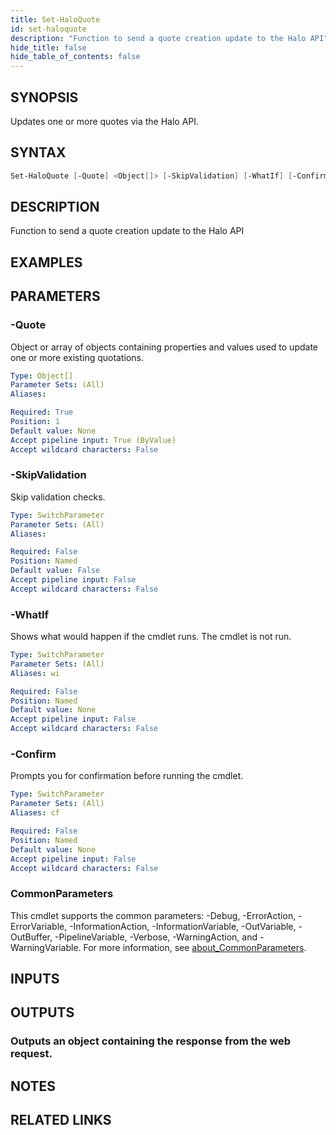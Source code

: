 ```yaml
---
title: Set-HaloQuote
id: set-haloquote
description: "Function to send a quote creation update to the Halo API"
hide_title: false
hide_table_of_contents: false
---
```


## SYNOPSIS

Updates one or more quotes via the Halo API.

## SYNTAX

```powershell
Set-HaloQuote [-Quote] <Object[]> [-SkipValidation] [-WhatIf] [-Confirm] [<CommonParameters>]
```

## DESCRIPTION

Function to send a quote creation update to the Halo API

## EXAMPLES

## PARAMETERS

### -Quote

Object or array of objects containing properties and values used to update one or more existing quotations.

```yaml
Type: Object[]
Parameter Sets: (All)
Aliases:

Required: True
Position: 1
Default value: None
Accept pipeline input: True (ByValue)
Accept wildcard characters: False
```

### -SkipValidation

Skip validation checks.

```yaml
Type: SwitchParameter
Parameter Sets: (All)
Aliases:

Required: False
Position: Named
Default value: False
Accept pipeline input: False
Accept wildcard characters: False
```

### -WhatIf

Shows what would happen if the cmdlet runs.
The cmdlet is not run.

```yaml
Type: SwitchParameter
Parameter Sets: (All)
Aliases: wi

Required: False
Position: Named
Default value: None
Accept pipeline input: False
Accept wildcard characters: False
```

### -Confirm

Prompts you for confirmation before running the cmdlet.

```yaml
Type: SwitchParameter
Parameter Sets: (All)
Aliases: cf

Required: False
Position: Named
Default value: None
Accept pipeline input: False
Accept wildcard characters: False
```

### CommonParameters

This cmdlet supports the common parameters: -Debug, -ErrorAction, -ErrorVariable, -InformationAction, -InformationVariable, -OutVariable, -OutBuffer, -PipelineVariable, -Verbose, -WarningAction, and -WarningVariable. For more information, see [about_CommonParameters](http://go.microsoft.com/fwlink/?LinkID=113216).

## INPUTS

## OUTPUTS

### Outputs an object containing the response from the web request.

## NOTES

## RELATED LINKS
